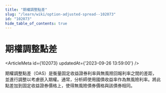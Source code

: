 ```yaml
---
title: "期權調整點差"
slug: "/learn/wiki/option-adjusted-spread--102073"
id: "102073"
hide_table_of_contents: true
---
```



# 期權調整點差

<ArticleMeta id={102073} updatedAt={'2023-09-26 13:59:00'} />
<div className='border-solid border-b border-t-0 my-4 border-[var(--ifm-color-gray-300)]' />

期權調整點差（OAS）是衡量固定收益證券利率與無風險回報利率之間的差距，並進行調整以考慮嵌入期權。通常，分析師使用國債收益率作為無風險利率。將此點差加到固定收益證券價格上，使得無風險債券價格與該債券相同。
